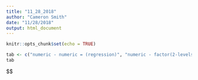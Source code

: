 ```yaml
---
title: "11_28_2018"
author: "Cameron Smith"
date: "11/28/2018"
output: html_document
---
```


```r
knitr::opts_chunk$set(echo = TRUE)
```
```r
tab <- c("numeric - numeric = (regression)", "numeric - factor(2-levels) = (t-test, equal of means)", "numeric - factor(more than 2 levels) = (equality of many means)", "factor - factor = (chisq)", "factor (2-level) - numberic = (regression)")
tab
```
$\$


